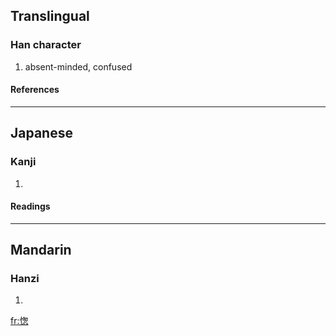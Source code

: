 ==Translingual==
===Han character===
{{Han char|rn=61|rad=心|as=09|sn=13|four=|canj=心心大心 (PPKP)}}
# absent-minded, confused
====References====
{{Han ref|kx=0395.260|dkj=10956|dj=0734.020|hdz=42330.110|uh=6121|ud=24865}}
----
==Japanese==
===Kanji===
{{ja-kanji|grade=|rs=心09}}
# {{defn|Japanese}} 
====Readings====
{{ja-readings|on=[[そう]] (sō), [[す]] (su)|kun=}}
----
==Mandarin==
===Hanzi===
{{cmn-hanzi|pin=[[lèng]] ([[leng4]]), [[zǒng]] ([[zong3]])|wg=leng<sup>4</sup>, tsung<sup>3</sup>}}
# {{defn|Mandarin}}

[[fr:愡]]